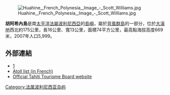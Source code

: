 {{Infobox Islands
| name             = Huahine
| native name      =
| native name link = 
| nickname         = 
| image name       = HuahineISS006-E-38879.PNG
| image caption    = [[NASA|NASA]] picture of Huahine viewed from the north
| pushpin_map      = French Polynesia
| pushpin_map_caption = 
| location         = [[Pacific_Ocean|Pacific Ocean]]
| coordinates      = {{Coord|16|44|S|151|0|W|type:isle_region:FR-PF|display=inline}}
| archipelago      = [[Society_Islands|Society Islands]]
| area_km2         = 77.6
| length_km        = 16
| width_km         = 13
| highest mount    = Mount Turi
| elevation_m      = 699
| country          = France
| country admin divisions title     = [[Overseas_collectivity|Overseas collectivity]]
| country admin divisions           = [[French_Polynesia|French Polynesia]]
| country admin divisions title 2   = [[Communes_of_France|Commune]]
| country admin divisions 2         = Huahine
| country admin divisions title 1   = [[French_Polynesia#Administrative_divisions|Administrative subdivision]]
| country admin divisions 1         = [[Leeward_Islands|Leeward Islands]]
| country largest city              = 
| country largest city population   = 
| population       = 6,303
| population as of = 2012
| population footnotes = <ref>{{cite web|title=Population|url=http://www.ispf.pf/bases/Recensements/2012/Donnees_detaillees.aspx|website=Institut de la statistique de la Polynésie française|accessdate=11 January 2015|language=fr|archive-date=2020-03-29|archive-url=https://web.archive.org/web/20200329080620/http://www.ispf.pf/bases/Recensements/2012/Donnees_detaillees.aspx|dead-url=yes}}</ref>
| density_km2      = 84
| ethnic groups    =
}}
[[Image:Huahine,_French_Polynesia,_Image_-_Scott_Williams.jpg|thumb]]

'''胡阿希內島'''是南[[太平洋|太平洋]][[法屬波利尼西亞|法屬波利尼西亞]]的[[島嶼|島嶼]]，屬於[[背風群島_(社會群島)|背風群島]]的一部分，位於[[大溪地|大溪地]]西北約175公里，長16公里、寬13公里，面積74平方公里，最高點海拔高度669米，2007年人口5,999。

==外部連結==
*[http://www.oceandots.com/pacific/society/huahine.php] {{Wayback|url=http://www.oceandots.com/pacific/society/huahine.php |date=20120910180311 }}
*[http://www.pacific-image.pf/pages/boutic/dboutic_cdrom_sp132.html Atoll list (in French)] {{Wayback|url=http://www.pacific-image.pf/pages/boutic/dboutic_cdrom_sp132.html |date=20070228115907 }}
*[http://www.TahitiTourisme.com Official Tahiti Tourisme Board website] {{Wayback|url=http://www.tahititourisme.com/ |date=20201212000728 }}
{{社會群島}}
[[Category:法属波利尼西亚岛屿|Category:法属波利尼西亚岛屿]]
{{geo-stub}}